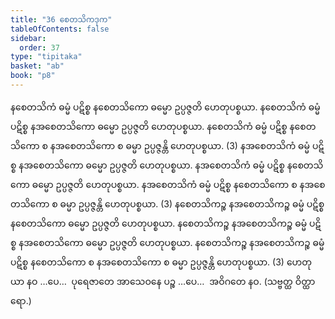 ```yaml
---
title: "36 စေတသိကဒုက"
tableOfContents: false
sidebar:
  order: 37
type: "tipitaka"
basket: "ab"
book: "p8"
---
```



<DynamicBreadcrumb />

<Division number="55" book="p8" e="ch" v="40" p="93">

<Paragraph number="175" book="p8">
နစေတသိကံ ဓမ္မံ ပဋိစ္စ နစေတသိကော ဓမ္မော ဥပ္ပဇ္ဇတိ ဟေတုပစ္စယာ. နစေတသိကံ ဓမ္မံ ပဋိစ္စ နအစေတသိကော ဓမ္မော ဥပ္ပဇ္ဇတိ ဟေတုပစ္စယာ. နစေတသိကံ ဓမ္မံ ပဋိစ္စ နစေတသိကော စ နအစေတသိကော စ ဓမ္မာ ဥပ္ပဇ္ဇန္တိ ဟေတုပစ္စယာ. (3)
</Paragraph>

<Paragraph number="176" book="p8">
နအစေတသိကံ ဓမ္မံ ပဋိစ္စ နအစေတသိကော ဓမ္မော ဥပ္ပဇ္ဇတိ ဟေတုပစ္စယာ. နအစေတသိကံ ဓမ္မံ ပဋိစ္စ နစေတသိကော ဓမ္မော ဥပ္ပဇ္ဇတိ ဟေတုပစ္စယာ. နအစေတသိကံ ဓမ္မံ ပဋိစ္စ နစေတသိကော စ နအစေတသိကော စ ဓမ္မာ ဥပ္ပဇ္ဇန္တိ ဟေတုပစ္စယာ. (3)
</Paragraph>

<Paragraph number="177" book="p8">
နစေတသိကဉ္စ နအစေတသိကဉ္စ ဓမ္မံ ပဋိစ္စ နစေတသိကော ဓမ္မော ဥပ္ပဇ္ဇတိ ဟေတုပစ္စယာ. နစေတသိကဉ္စ နအစေတသိကဉ္စ ဓမ္မံ ပဋိစ္စ နအစေတသိကော ဓမ္မော ဥပ္ပဇ္ဇတိ ဟေတုပစ္စယာ. နစေတသိကဉ္စ နအစေတသိကဉ္စ ဓမ္မံ ပဋိစ္စ နစေတသိကော စ နအစေတသိကော စ ဓမ္မာ ဥပ္ပဇ္ဇန္တိ ဟေတုပစ္စယာ. (3)
</Paragraph>

<Paragraph number="178" book="p8">
ဟေတုယာ နဝ …ပေ…  ပုရေဇာတေ အာသေဝနေ ပဉ္စ …ပေ…  အဝိဂတေ နဝ. (သဗ္ဗတ္ထ ဝိတ္ထာရော.)
</Paragraph>
</Division>